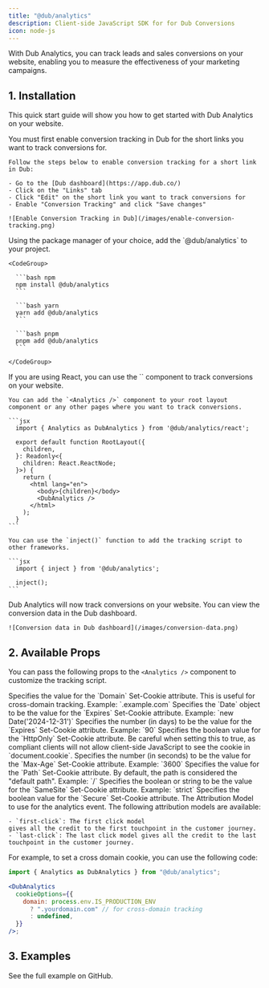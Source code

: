 ```yaml
---
title: "@dub/analytics"
description: Client-side JavaScript SDK for for Dub Conversions
icon: node-js
---
```


With Dub Analytics, you can track leads and sales conversions on your website, enabling you to measure the effectiveness of your marketing campaigns.

## 1. Installation

This quick start guide will show you how to get started with Dub Analytics on your website.

<Steps>
  <Step title="Enable conversion tracking in Dub">
    You must first enable conversion tracking in Dub for the short links you want to track conversions for.

    Follow the steps below to enable conversion tracking for a short link in Dub:

    - Go to the [Dub dashboard](https://app.dub.co/)
    - Click on the "Links" tab
    - Click "Edit" on the short link you want to track conversions for
    - Enable "Conversion Tracking" and click "Save changes"

    ![Enable Conversion Tracking in Dub](/images/enable-conversion-tracking.png)

  </Step>

  <Step title="Install `@dub/analytics` to your project">
    Using the package manager of your choice, add the `@dub/analytics` to your project.

    <CodeGroup>

      ```bash npm
      npm install @dub/analytics
      ```

      ```bash yarn
      yarn add @dub/analytics
      ```

      ```bash pnpm
      pnpm add @dub/analytics
      ```

    </CodeGroup>

  </Step>
  
  <Step title="Use `<Analytics />` in your project">
    If you are using React, you can use the `<Analytics />` component to track conversions on your website.

    You can add the `<Analytics />` component to your root layout component or any other pages where you want to track conversions.

    ```jsx
      import { Analytics as DubAnalytics } from '@dub/analytics/react';

      export default function RootLayout({
        children,
      }: Readonly<{
        children: React.ReactNode;
      }>) {
        return (
          <html lang="en">
            <body>{children}</body>
            <DubAnalytics />
          </html>
        );
      }
    ```

    You can use the `inject()` function to add the tracking script to other frameworks.

    ```jsx
      import { inject } from '@dub/analytics';

      inject();
    ```

  </Step>

  <Step title="Track conversions">
    Dub Analytics will now track conversions on your website. You can view the conversion data in the Dub dashboard.

    ![Conversion data in Dub dashboard](/images/conversion-data.png)

  </Step>
</Steps>

## 2. Available Props

You can pass the following props to the `<Analytics />` component to customize the tracking script.

<Accordion title="List of available props">
  <ParamField body="cookieOptions.domain" type="string">
    Specifies the value for the `Domain` Set-Cookie attribute. This is useful
    for cross-domain tracking. Example: `.example.com`
  </ParamField>
  <ParamField body="cookieOptions.expires" type="integer" default="90">
    Specifies the `Date` object to be the value for the `Expires` Set-Cookie
    attribute. Example: `new Date('2024-12-31')`
  </ParamField>
  <ParamField body="cookieOptions.expiresInDays" type="integer" default="90">
    Specifies the number (in days) to be the value for the `Expires` Set-Cookie
    attribute. Example: `90`
  </ParamField>
  <ParamField body="cookieOptions.httpOnly" type="boolean" default="false">
    Specifies the boolean value for the `HttpOnly` Set-Cookie attribute. Be
    careful when setting this to true, as compliant clients will not allow
    client-side JavaScript to see the cookie in `document.cookie`.
  </ParamField>
  <ParamField body="cookieOptions.maxAge" type="integer">
    Specifies the number (in seconds) to be the value for the `Max-Age`
    Set-Cookie attribute. Example: `3600`
  </ParamField>
  <ParamField body="cookieOptions.path" type="string" default="/">
    Specifies the value for the `Path` Set-Cookie attribute. By default, the
    path is considered the "default path". Example: `/`
  </ParamField>
  <ParamField body="cookieOptions.sameSite" type="string" default="Lax">
    Specifies the boolean or string to be the value for the `SameSite`
    Set-Cookie attribute. Example: `strict`
  </ParamField>
  <ParamField body="cookieOptions.secure" type="boolean" default="false">
    Specifies the boolean value for the `Secure` Set-Cookie attribute.
  </ParamField>
  <ParamField
    body="attributionModel"
    type="first-click | last-click"
    default="first-click"
  >
    The Attribution Model to use for the analytics event. The following
    attribution models are available:

    - `first-click`: The first click model
    gives all the credit to the first touchpoint in the customer journey.
    - `last-click`: The last click model gives all the credit to the last
    touchpoint in the customer journey.

  </ParamField>
</Accordion>

For example, to set a cross domain cookie, you can use the following code:

```jsx
import { Analytics as DubAnalytics } from "@dub/analytics";

<DubAnalytics
  cookieOptions={{
    domain: process.env.IS_PRODUCTION_ENV
      ? ".yourdomain.com" // for cross-domain tracking
      : undefined,
  }}
/>;
```

## 3. Examples

<CardGroup cols={2}>
  <Card
    title="Dub Analytics with Geolocation"
    icon="arrow-up-right-from-square"
    href="https://github.com/dubinc/analytics/tree/main/apps/nextjs-geolocation-script"
  >
    See the full example on GitHub.
  </Card>
</CardGroup>
